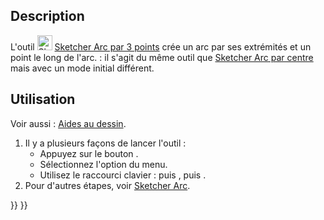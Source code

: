 <languages/>

{{Docnav/fr
|[[Sketcher_CreateArc/fr|Arc par centre]]
|[[Sketcher_CreateArcOfEllipse/fr|Arc d'ellipse]]
|[[Sketcher_Workbench/fr|Atelier Sketcher]]
|IconL=Sketcher_CreateArc.svg
|IconR=Sketcher_CreateArcOfEllipse.svg
|IconC=Workbench_Sketcher.svg
}}

{{GuiCommand/fr
|Name=Sketcher Create3PointArc
|Name/fr=Sketcher Arc par 3 points
|MenuLocation=Esquisse → Géometries d'esquisse → Créer un arc par 3 points
|Workbenches=[[Sketcher_Workbench/fr|Sketcher]]
|Shortcut={{KEY|G}} {{KEY|3}} {{KEY|A}}
|SeeAlso=[[Sketcher CreateArc/fr|Sketcher Arc]]
}}

==Description==

L'outil [[Image:Sketcher_Create3PointArc.svg|24px]] [[Sketcher_Create3PointArc|Sketcher Arc par 3 points]] crée un arc par ses extrémités et un point le long de l'arc. {{Version/fr|1.0}} : il s'agit du même outil que [[Sketcher_CreateArc/fr|Sketcher Arc par centre]] mais avec un mode initial différent.

<span id="Usage"></span>
==Utilisation==

Voir aussi : [[Sketcher_Workbench/fr#Aides_au_dessin|Aides au dessin]].

# Il y a plusieurs façons de lancer l'outil :
#* Appuyez sur le bouton {{Button|[[Image:Sketcher_Create3PointArc.svg|16px]] [[Sketcher_Create3PointArc/fr|Arc par ses extrémités et un point du bord]]}}.
#* Sélectionnez l'option {{MenuCommand|Esquisse → Géometries d'esquisse → [[Image:Sketcher_Create3PointArc.svg|16px]] Créer un arc par 3 points}} du menu.
#* Utilisez le raccourci clavier : {{KEY|G}} puis {{KEY|3}}, puis {{KEY|A}}.
# Pour d'autres étapes, voir [[Sketcher_CreateArc/fr#Utilisation|Sketcher Arc]].


{{Docnav/fr
|[[Sketcher_CreateArc/fr|Arc par centre]]
|[[Sketcher_CreateArcOfEllipse/fr|Arc d'ellipse]]
|[[Sketcher_Workbench/fr|Atelier Sketcher]]
|IconL=Sketcher_CreateArc.svg
|IconR=Sketcher_CreateArcOfEllipse.svg
|IconC=Workbench_Sketcher.svg
}}

{{Sketcher_Tools_navi{{#translation:}}}}
{{Userdocnavi{{#translation:}}}}